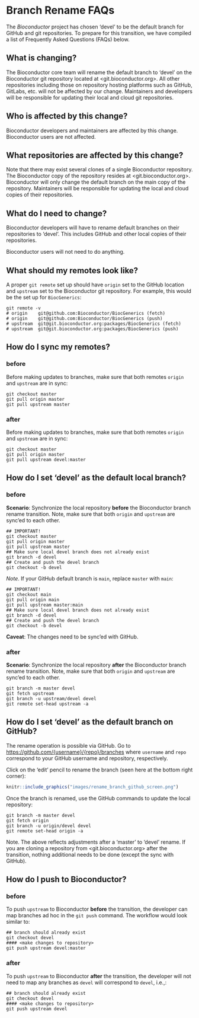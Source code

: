 # Branch Rename FAQs

The _Bioconductor_ project has chosen 'devel' to be the default branch for
GitHub and git repositories. To prepare for this transition, we have compiled a
list of Frequently Asked Questions (FAQs) below.

## What is changing?

The Bioconductor core team will rename the default branch to 'devel' on the
Bioconductor git repository located at <git.bioconductor.org>. All other
repositories including those on repository hosting platforms such as GitHub,
GitLabs, etc. will not be affected by our change. Maintainers and developers
will be responsible for updating their local and cloud git repositories.

## Who is affected by this change?

Bioconductor developers and maintainers are affected by this change.
Bioconductor users are not affected.

## What repositories are affected by this change?

Note that there may exist several clones of a single Bioconductor repository.
The Bioconductor copy of the repository resides at <git.bioconductor.org>.
Bioconductor will only change the default branch on the main copy of the
repository. Maintainers will be responsible for updating the local and cloud
copies of their repositories.

## What do I need to change?

Bioconductor developers will have to rename default branches on their
repositories to 'devel'. This includes GitHub and other local copies of their
repositories.

Bioconductor users will not need to do anything.

## What should my remotes look like?

A proper `git remote` set up should have `origin` set to the GitHub location
and `upstream` set to the Bioconductor git repository. For example, this would
be the set up for `BiocGenerics`:

    git remote -v
    # origin	git@github.com:Bioconductor/BiocGenerics (fetch)
    # origin	git@github.com:Bioconductor/BiocGenerics (push)
    # upstream	git@git.bioconductor.org:packages/BiocGenerics (fetch)
    # upstream	git@git.bioconductor.org:packages/BiocGenerics (push)

## How do I sync my remotes? {.tabset .tabset-face .tabset-pills}

### before 

Before making updates to branches, make sure that both remotes `origin` and
`upstream` are in sync:

    git checkout master
    git pull origin master
    git pull upstream master

### after

Before making updates to branches, make sure that both remotes `origin` and
`upstream` are in sync:

    git checkout master
    git pull origin master
    git pull upstream devel:master

## How do I set 'devel' as the default local branch? {.tabset .tabset-face .tabset-pills}

### before

**Scenario**: Synchronize the local repository **before** the Bioconductor
branch rename transition. Note, make sure that both `origin` and `upstream` are
sync'ed to each other.

    ## IMPORTANT!
    git checkout master
    git pull origin master
    git pull upstream master
    ## Make sure local devel branch does not already exist
    git branch -d devel
    ## Create and push the devel branch
    git checkout -b devel

_Note_. If your GitHub default branch is `main`, replace `master` with `main`:

    ## IMPORTANT!
    git checkout main
    git pull origin main
    git pull upstream master:main
    ## Make sure local devel branch does not already exist
    git branch -d devel
    ## Create and push the devel branch
    git checkout -b devel

**Caveat**: The changes need to be sync'ed with GitHub.

### after

**Scenario**: Synchronize the local repository **after** the Bioconductor
branch rename transition. Note, make sure that both `origin` and `upstream` are
sync'ed to each other.

    git branch -m master devel
    git fetch upstream
    git branch -u upstream/devel devel
    git remote set-head upstream -a

## How do I set 'devel' as the default branch on GitHub?

The rename operation is possible via GitHub. Go to
<https://github.com/{username}/{repo}/branches> where `username` and `repo`
correspond to your GitHub username and repository, respectively.

Click on the 'edit' pencil to rename the branch (seen here at the bottom right
corner):

```r
knitr::include_graphics("images/rename_branch_github_screen.png")
```

Once the branch is renamed, use the GitHub commands to update the local
repository:

    git branch -m master devel
    git fetch origin
    git branch -u origin/devel devel
    git remote set-head origin -a

Note. The above reflects adjustments after a 'master' to 'devel' rename.
If you are cloning a repository from <git.bioconductor.org> after the
transition, nothing additional needs to be done (except the sync with GitHub).

## How do I push to Bioconductor? {.tabset .tabset-face .tabset-pills}

### before

To push `upstream` to Bioconductor **before** the transition, the developer can
map branches ad hoc in the `git push` command. The workflow would look similar
to:

    ## branch should already exist
    git checkout devel
    #### <make changes to repository>
    git push upstream devel:master
    
### after

To push `upstream` to Bioconductor **after** the transition, the developer
will not need to map any branches as `devel` will correspond to `devel`, i.e.,:

    ## branch should already exist
    git checkout devel
    #### <make changes to repository>
    git push upstream devel
